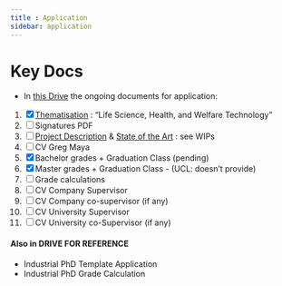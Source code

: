```yaml
---
title : Application
sidebar: application
---
```


# Key Docs
- In [this Drive](https://drive.google.com/drive/folders/1q_g4ecZssQGD29cFIjaSki6LbbbslKsn) the ongoing documents for application:
1. [x] [Thematisation](thematization.qmd) : "Life Science, Health, and Welfare Technology"
1. [ ] Signatures PDF
1. [ ] [Project Description](project_description.qmd) & [State of the Art](state_of_the_art.qmd) : see WIPs
1. [ ] CV Greg Maya
1. [x] Bachelor grades + Graduation Class (pending)
1. [x] Master grades + Graduation Class - (UCL: doesn't provide) 
1. [ ] Grade calculations
1. [ ] CV Company Supervisor
1. [ ] CV Company co-supervisor (if any)
1. [ ] CV University Supervisor
1. [ ] CV University co-Supervisor (if any)

#### Also in DRIVE FOR REFERENCE    
* Industrial PhD Template Application
* Industrial PhD Grade Calculation
